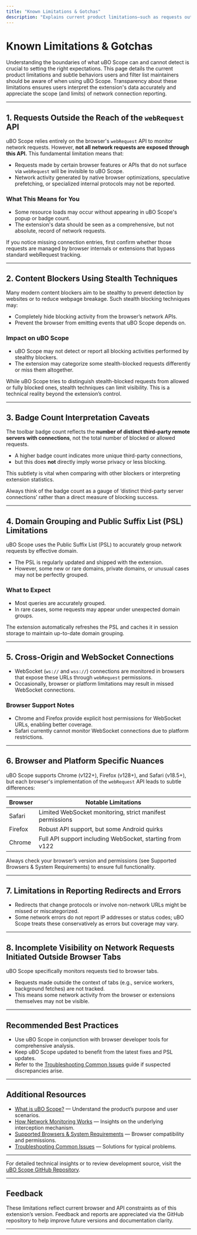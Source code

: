 ```yaml
---
title: "Known Limitations & Gotchas"
description: "Explains current product limitations—such as requests outside the reach of the webRequest API or content blockers that use stealth techniques—so users know what to expect. Offers transparency for filter maintainers and inquisitive users."
---
```


# Known Limitations & Gotchas

Understanding the boundaries of what uBO Scope can and cannot detect is crucial to setting the right expectations. This page details the current product limitations and subtle behaviors users and filter list maintainers should be aware of when using uBO Scope. Transparency about these limitations ensures users interpret the extension's data accurately and appreciate the scope (and limits) of network connection reporting.

---

## 1. Requests Outside the Reach of the `webRequest` API

uBO Scope relies entirely on the browser's `webRequest` API to monitor network requests. However, **not all network requests are exposed through this API.** This fundamental limitation means that:

- Requests made by certain browser features or APIs that do not surface via `webRequest` will be invisible to uBO Scope.
- Network activity generated by native browser optimizations, speculative prefetching, or specialized internal protocols may not be reported.

### What This Means for You

- Some resource loads may occur without appearing in uBO Scope's popup or badge count.
- The extension's data should be seen as a comprehensive, but not absolute, record of network requests.

<Tip>
If you notice missing connection entries, first confirm whether those requests are managed by browser internals or extensions that bypass standard webRequest tracking.
</Tip>

---

## 2. Content Blockers Using Stealth Techniques

Many modern content blockers aim to be stealthy to prevent detection by websites or to reduce webpage breakage. Such stealth blocking techniques may:

- Completely hide blocking activity from the browser’s network APIs.
- Prevent the browser from emitting events that uBO Scope depends on.

### Impact on uBO Scope

- uBO Scope may not detect or report all blocking activities performed by stealthy blockers.
- The extension may categorize some stealth-blocked requests differently or miss them altogether.

<Note>
While uBO Scope tries to distinguish stealth-blocked requests from allowed or fully blocked ones, stealth techniques can limit visibility. This is a technical reality beyond the extension’s control.
</Note>

---

## 3. Badge Count Interpretation Caveats

The toolbar badge count reflects the **number of distinct third-party remote servers with connections**, not the total number of blocked or allowed requests.

- A higher badge count indicates more unique third-party connections,
- but this does **not** directly imply worse privacy or less blocking.

This subtlety is vital when comparing with other blockers or interpreting extension statistics.

<Tip>
Always think of the badge count as a gauge of ‘distinct third-party server connections’ rather than a direct measure of blocking success.
</Tip>

---

## 4. Domain Grouping and Public Suffix List (PSL) Limitations

uBO Scope uses the Public Suffix List (PSL) to accurately group network requests by effective domain.

- The PSL is regularly updated and shipped with the extension.
- However, some new or rare domains, private domains, or unusual cases may not be perfectly grouped.

### What to Expect

- Most queries are accurately grouped.
- In rare cases, some requests may appear under unexpected domain groups.

<Info>
The extension automatically refreshes the PSL and caches it in session storage to maintain up-to-date domain grouping.
</Info>

---

## 5. Cross-Origin and WebSocket Connections

- WebSocket (`ws://` and `wss://`) connections are monitored in browsers that expose these URLs through `webRequest` permissions.
- Occasionally, browser or platform limitations may result in missed WebSocket connections.

### Browser Support Notes

- Chrome and Firefox provide explicit host permissions for WebSocket URLs, enabling better coverage.
- Safari currently cannot monitor WebSocket connections due to platform restrictions.

---

## 6. Browser and Platform Specific Nuances

uBO Scope supports Chrome (v122+), Firefox (v128+), and Safari (v18.5+), but each browser's implementation of the `webRequest` API leads to subtle differences:

| Browser | Notable Limitations |
|---------|--------------------|
| Safari  | Limited WebSocket monitoring, strict manifest permissions |
| Firefox | Robust API support, but some Android quirks |
| Chrome  | Full API support including WebSocket, starting from v122 |

<Warning>
Always check your browser’s version and permissions (see Supported Browsers & System Requirements) to ensure full functionality.
</Warning>

---

## 7. Limitations in Reporting Redirects and Errors

- Redirects that change protocols or involve non-network URLs might be missed or miscategorized.
- Some network errors do not report IP addresses or status codes; uBO Scope treats these conservatively as errors but coverage may vary.

---

## 8. Incomplete Visibility on Network Requests Initiated Outside Browser Tabs

uBO Scope specifically monitors requests tied to browser tabs.

- Requests made outside the context of tabs (e.g., service workers, background fetches) are not tracked.
- This means some network activity from the browser or extensions themselves may not be visible.

---

## Recommended Best Practices

- Use uBO Scope in conjunction with browser developer tools for comprehensive analysis.
- Keep uBO Scope updated to benefit from the latest fixes and PSL updates.
- Refer to the [Troubleshooting Common Issues](/getting-started/troubleshooting/troubleshooting-common-issues) guide if suspected discrepancies arise.

---

## Additional Resources

- [What is uBO Scope?](/overview-tab/product-intro-group/what-is-ubo-scope) — Understand the product’s purpose and user scenarios.
- [How Network Monitoring Works](/overview-tab/architecture-concepts-group/how-network-monitoring-works) — Insights on the underlying interception mechanism.
- [Supported Browsers & System Requirements](/getting-started/installation-and-requirements/supported-browsers-requirements) — Browser compatibility and permissions.
- [Troubleshooting Common Issues](/getting-started/troubleshooting/troubleshooting-common-issues) — Solutions for typical problems.

---

For detailed technical insights or to review development source, visit the [uBO Scope GitHub Repository](https://github.com/gorhill/uBO-Scope).

---

## Feedback

These limitations reflect current browser and API constraints as of this extension’s version. Feedback and reports are appreciated via the GitHub repository to help improve future versions and documentation clarity.

---